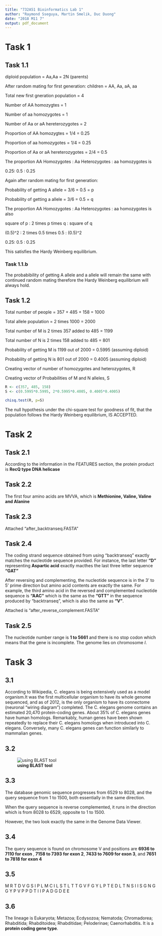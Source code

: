 ```yaml
---
title: "732A51 Bioinformatics Lab 1"
author: "Raymond Sseguya, Martin Smelik, Duc Duong"
date: "2018 M11 7"
output: pdf_document
---
```



# Task 1

## Task 1.1

diploid population = Aa,Aa = 2N (parents)

After random mating for first generation: children = AA, Aa, aA, aa


Total new first gneration population = 4

Number of AA homozygtes = 1

Number of aa homozygotes = 1

Number of Aa or aA hereterozygotes = 2

Proportion of AA homozygtes = 1/4 = 0.25

Proportion of aa homozygotes = 1/4 = 0.25

Proportion of Aa or aA hereterozygotes = 2/4 = 0.5



The proportion AA Homozygotes : Aa Heterozygotes : aa homozygotes is 

0.25: 0.5 : 0.25



Again after random mating for first generation:


Probability of getting A allele = 3/6 = 0.5 = p


Probability of getting a allele = 3/6 = 0.5 = q

The proportion AA Homozygotes : Aa Heterozygotes : aa homozygotes is also

square of p : 2 times p times q : square of q

(0.5)^2 : 2 times 0.5 times 0.5 : (0.5)^2

0.25: 0.5 : 0.25



This satisfies the Hardy Weinberg equilibrium.



### Task 1.1.b

The probabibility of getting A allele and a allele will remain the same with continued random mating therefore the Hardy Weinberg equilibrium will always hold.



## Task 1.2


Total number of people = 357 + 485 + 158 = 1000

Total allele population = 2 times 1000 = 2000

Total number of M is 2 times 357 added to 485 = 1199

Total number of N is 2 times 158 added to 485 = 801

Probability of getting M is 1199 out of 2000 = 0.5995 (assuming diploid)

Probability of getting N is 801 out of 2000 = 0.4005 (assuming diploid)

Creating vector of number of homozygotes and heterozygotes, R

Creating vector of Probabilities of M and N alleles, S

```r
R <- c(357, 485, 158)
S <- c(0.5995*0.5995, 2*0.5995*0.4005, 0.4005*0.4005)

chisq.test(R, p=S)

```

The null hypothesis under the chi-square test for goodness of fit, that the population follows the Hardy Weinberg equilibrium, IS ACCEPTED.



# Task 2

## Task 2.1

According to the information in the FEATURES section, the protein product is **RecQ type DNA helicase**

## Task 2.2

The first four amino acids are MVVA, which is **Methionine, Valine, Valine and Alanine**

## Task 2.3

Attached "after_backtranseq.FASTA"

## Task 2.4

The coding strand sequence obtained from using "backtranseq" exactly matches the nucleotide sequence provided. For instance, the last letter **"D"** representing **Aspartic acid** exactly macthes the last three letter sequence **"GAT"**

After reversing and complementing, the nucleotide sequence is in the 3' to 5' prime direction but amino acid contents are exactly the same. For example, the third amino acid in the reversed and complemented nucleotide sequence is **"AAC"** which is the same as the **"GTT"** in the sequence produced by "backtranseq", which is also the same as **"V"**. 

Attached is "after_reverse_complement.FASTA"


## Task 2.5

The nucleotide number range is **1 to 5661** and there is no stop codon which means that the gene is incomplete. The genome lies on chromosome *I*.




# Task 3

## 3.1

According to Wikipedia, C. elegans is being extensively used as a model organism.It was the first multicellular organism to have its whole genome sequenced, and as of 2012, is the only organism to have its connectome (neuronal "wiring diagram") completed. The C. elegans genome contains an estimated 20,470 protein-coding genes. About 35% of C. elegans genes have human homologs. Remarkably, human genes have been shown repeatedly to replace their C. elegans homologs when introduced into C. elegans. Conversely, many C. elegans genes can function similarly to mammalian genes.


## 3.2

![**using BLAST tool**](after_BLAST.jpg)


## 3.3

The database genomic sequence progresses from 6529 to 8028, and the query sequence from 1 to 1500, both essentially in the same direction.

When the query sequence is reverse complemented, it runs in the direction which is from 8028 to 6529, opposite to 1 to 1500.

However, the two look exactly the same in the Genome Data Viewer.


## 3.4

The query sequence is found on chromosome V and positions are **6936 to 7110 for exon **, **7158 to 7393 for exon 2**, **7433 to 7609 for exon 3**, and **7651 to 7818 for exon 4**


## 3.5

M  R  T  D  V  G  S  I  P  L  M  C  I  L  S  T  L T  T  G  V  F  G  Y  L  P  T  E  D  L  T  N  S  I  I  S  G  N  G  G  Y  P  V  P  P  D  T  I  I  P  A  D  G  D  E  E 



## 3.6

The lineage is Eukaryota; Metazoa; Ecdysozoa; Nematoda; Chromadorea; Rhabditida; Rhabditoidea; Rhabditidae; Peloderinae; Caenorhabditis. It is a **protein coding gene type**.





